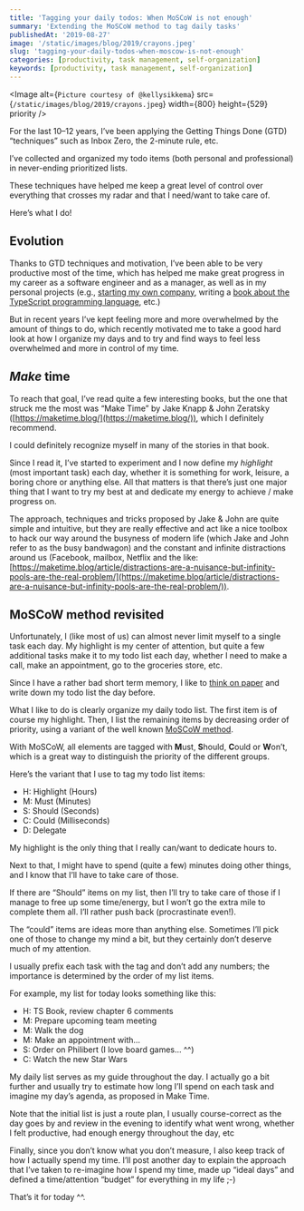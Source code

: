 ```yaml
---
title: 'Tagging your daily todos: When MoSCoW is not enough'
summary: 'Extending the MoSCoW method to tag daily tasks'
publishedAt: '2019-08-27'
image: '/static/images/blog/2019/crayons.jpeg'
slug: 'tagging-your-daily-todos-when-moscow-is-not-enough'
categories: [productivity, task management, self-organization]
keywords: [productivity, task management, self-organization]
---
```


<Image
  alt={`Picture courtesy of @kellysikkema`}
  src={`/static/images/blog/2019/crayons.jpeg`}
  width={800}
  height={529}
  priority
/>

For the last 10–12 years, I’ve been applying the Getting Things Done (GTD) “techniques” such as Inbox Zero, the 2-minute rule, etc.

I’ve collected and organized my todo items (both personal and professional) in never-ending prioritized lists.

These techniques have helped me keep a great level of control over everything that crosses my radar and that I need/want to take care of.

Here’s what I do!

## Evolution

Thanks to GTD techniques and motivation, I’ve been able to be very productive most of the time, which has helped me make great progress in my career as a software engineer and as a manager, as well as in my personal projects (e.g., [starting my own company](https://www.developassion.be), writing a [book about the TypeScript programming language](https://medium.com/@dSebastien/the-story-behind-my-upcoming-book-learn-typescript-by-building-web-applications-part-1-26926bd1756d), etc.)

But in recent years I’ve kept feeling more and more overwhelmed by the amount of things to do, which recently motivated me to take a good hard look at how I organize my days and to try and find ways to feel less overwhelmed and more in control of my time.

## _Make_ time

To reach that goal, I’ve read quite a few interesting books, but the one that struck me the most was “Make Time” by Jake Knapp & John Zeratsky ([https://maketime.blog/](https://maketime.blog/)), which I definitely recommend.

I could definitely recognize myself in many of the stories in that book.

Since I read it, I’ve started to experiment and I now define my _highlight_ (most important task) each day, whether it is something for work, leisure, a boring chore or anything else. All that matters is that there’s just one major thing that I want to try my best at and dedicate my energy to achieve / make progress on.

The approach, techniques and tricks proposed by Jake & John are quite simple and intuitive, but they are really effective and act like a nice toolbox to hack our way around the busyness of modern life (which Jake and John refer to as the busy bandwagon) and the constant and infinite distractions around us (Facebook, mailbox, Netflix and the like: [https://maketime.blog/article/distractions-are-a-nuisance-but-infinity-pools-are-the-real-problem/](https://maketime.blog/article/distractions-are-a-nuisance-but-infinity-pools-are-the-real-problem/)).

## MoSCoW method revisited

Unfortunately, I (like most of us) can almost never limit myself to a single task each day. My highlight is my center of attention, but quite a few additional tasks make it to my todo list each day, whether I need to make a call, make an appointment, go to the groceries store, etc.

Since I have a rather bad short term memory, I like to [think on paper](https://www.linkedin.com/pulse/5-reasons-thinking-paper-increase-productivity-adam-bensman/) and write down my todo list the day before.

What I like to do is clearly organize my daily todo list. The first item is of course my highlight. Then, I list the remaining items by decreasing order of priority, using a variant of the well known [MoSCoW method](https://en.wikipedia.org/wiki/MoSCoW_method).

With MoSCoW, all elements are tagged with **M**ust, **S**hould, **C**ould or **W**on’t, which is a great way to distinguish the priority of the different groups.

Here’s the variant that I use to tag my todo list items:

- H: Highlight (Hours)
- M: Must (Minutes)
- S: Should (Seconds)
- C: Could (Milliseconds)
- D: Delegate

My highlight is the only thing that I really can/want to dedicate hours to.

Next to that, I might have to spend (quite a few) minutes doing other things, and I know that I’ll have to take care of those.

If there are “Should” items on my list, then I’ll try to take care of those if I manage to free up some time/energy, but I won’t go the extra mile to complete them all. I’ll rather push back (procrastinate even!).

The “could” items are ideas more than anything else. Sometimes I’ll pick one of those to change my mind a bit, but they certainly don’t deserve much of my attention.

I usually prefix each task with the tag and don’t add any numbers; the importance is determined by the order of my list items.

For example, my list for today looks something like this:

- H: TS Book, review chapter 6 comments
- M: Prepare upcoming team meeting
- M: Walk the dog
- M: Make an appointment with…
- S: Order on Philibert (I love board games… ^^)
- C: Watch the new Star Wars

My daily list serves as my guide throughout the day. I actually go a bit further and usually try to estimate how long I’ll spend on each task and imagine my day’s agenda, as proposed in Make Time.

Note that the initial list is just a route plan, I usually course-correct as the day goes by and review in the evening to identify what went wrong, whether I felt productive, had enough energy throughout the day, etc

Finally, since you don’t know what you don’t measure, I also keep track of how I actually spend my time. I’ll post another day to explain the approach that I’ve taken to re-imagine how I spend my time, made up “ideal days” and defined a time/attention “budget” for everything in my life ;-)

That’s it for today ^^.

<BlogPostSignature />
